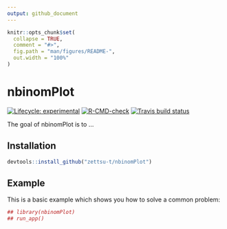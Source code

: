 ---
output: github_document
---

<!-- README.md is generated from README.Rmd. Please edit that file -->

```{r, include = FALSE}
knitr::opts_chunk$set(
  collapse = TRUE,
  comment = "#>",
  fig.path = "man/figures/README-",
  out.width = "100%"
)
```

# nbinomPlot

<!-- badges: start -->
[![Lifecycle: experimental](https://img.shields.io/badge/lifecycle-experimental-orange.svg)](https://lifecycle.r-lib.org/articles/stages.html#experimental)
[![R-CMD-check](https://github.com/zettsu-t/nbinomPlot/workflows/R-CMD-check/badge.svg)](https://github.com/zettsu-t/nbinomPlot/actions)
[![Travis build status](https://travis-ci.com/zettsu-t/nbinomPlot.svg?branch=master)](https://travis-ci.com/zettsu-t/nbinomPlot)
<!-- badges: end -->

The goal of nbinomPlot is to ...

## Installation

``` r
devtools::install_github("zettsu-t/nbinomPlot")
```

## Example

This is a basic example which shows you how to solve a common problem:

```{r example}
## library(nbinomPlot)
## run_app()
```
